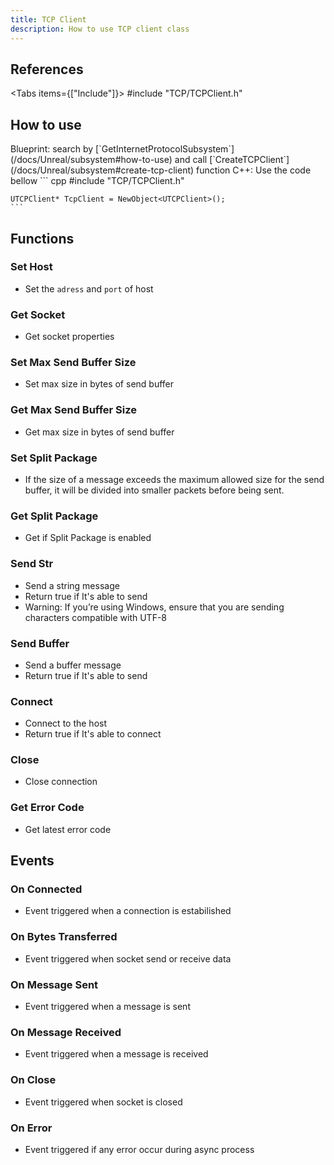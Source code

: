```yaml
---
title: TCP Client
description: How to use TCP client class
---
```



## References

<Tabs items={["Include"]}>
    <Tab value="Include">#include "TCP/TCPClient.h"</Tab>
</Tabs>

## How to use

<Steps>
  <Step>
    Blueprint: search by [`GetInternetProtocolSubsystem`](/docs/Unreal/subsystem#how-to-use) and call [`CreateTCPClient`](/docs/Unreal/subsystem#create-tcp-client) function
  </Step>
  <Step>
    C++: Use the code bellow
    ``` cpp
    #include "TCP/TCPClient.h"

    UTCPClient* TcpClient = NewObject<UTCPClient>();
    ```

  </Step>
</Steps>

## Functions

### Set Host

-   Set the `adress` and `port` of host
    <ImageZoom
        src="/img/client-side/tcp/sethost.png"
        alt="TCP client"
        width={169}
        height={164}
    />

### Get Socket

-   Get socket properties
    <ImageZoom
        src="/img/client-side/tcp/getsocket.png"
        alt="TCP client"
        width={130}
        height={75}
    />

### Set Max Send Buffer Size

-   Set max size in bytes of send buffer
    <ImageZoom
        src="/img/client-side/tcp/setmaxsendbuffer.png"
        alt="TCP client"
        width={213}
        height={134}
    />

### Get Max Send Buffer Size

-   Get max size in bytes of send buffer
    <ImageZoom
        src="/img/client-side/tcp/getmaxsendbuffer.png"
        alt="TCP client"
        width={228}
        height={76}
    />

### Set Split Package

-   If the size of a message exceeds the maximum allowed size for the send buffer, it will be divided into smaller packets before being sent.
    <ImageZoom
        src="/img/client-side/tcp/setsplitpackage.png"
        alt="TCP client"
        width={169}
        height={136}
    />

### Get Split Package

-   Get if Split Package is enabled
    <ImageZoom
        src="/img/client-side/tcp/getsplitpackage.png"
        alt="TCP client"
        width={228}
        height={76}
    />

### Send Str

-   Send a string message
-   Return true if It's able to send
-   Warning: If you’re using Windows, ensure that you are sending characters compatible with UTF-8
    <ImageZoom
        src="/img/client-side/tcp/sendstr.png"
        alt="TCP client"
        width={229}
        height={134}
    />

### Send Buffer

-   Send a buffer message
-   Return true if It's able to send
    <ImageZoom
        src="/img/client-side/tcp/sendbuffer.png"
        alt="TCP client"
        width={228}
        height={130}
    />

### Connect

-   Connect to the host
-   Return true if It's able to connect
    <ImageZoom
        src="/img/client-side/tcp/connect.png"
        alt="TCP client"
        width={227}
        height={104}
    />

### Close

-   Close connection
    <ImageZoom
        src="/img/client-side/tcp/close.png"
        alt="TCP client"
        width={166}
        height={103}
    />

### Get Error Code

-   Get latest error code
    <ImageZoom
        src="/img/client-side/tcp/geterrorcode.png"
        alt="TCP client"
        width={227}
        height={76}
    />

## Events

### On Connected

-   Event triggered when a connection is estabilished
    <ImageZoom
        src="/img/client-side/tcp/onconnectedevent.png"
        alt="TCP client"
        width={225}
        height={186}
    />

### On Bytes Transferred

-   Event triggered when socket send or receive data
    <ImageZoom
        src="/img/client-side/tcp/onbytestransferedevent.png"
        alt="TCP client"
        width={258}
        height={238}
    />

### On Message Sent

-   Event triggered when a message is sent
    <ImageZoom
        src="/img/client-side/tcp/onmessagesentevent.png"
        alt="TCP client"
        width={246}
        height={212}
    />

### On Message Received

-   Event triggered when a message is received
    <ImageZoom
        src="/img/client-side/tcp/onmessagereceivedevent.png"
        alt="TCP client"
        width={272}
        height={212}
    />

### On Close

-   Event triggered when socket is closed
    <ImageZoom
        src="/img/client-side/tcp/oncloseevent.png"
        alt="TCP client"
        width={195}
        height={186}
    />

### On Error

-   Event triggered if any error occur during async process
    <ImageZoom
        src="/img/client-side/tcp/onerrorevent.png"
        alt="TCP client"
        width={192}
        height={212}
    />
